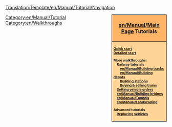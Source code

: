 <noinclude>[[Translation:Template/en/Manual/Tutorial/Navigation]]</noinclude><!--

NOTE2SELF:

WALKTHROUGHS SHOULD BE DEVIDED INTO CATEGORIES:

GENERAL (LANDSCAPING, BRIDGES, TUNNELS ETC.)

ROAD VEHICLES (DEPOTS, STATIONS AND BUS STOPS, ROAD BUILDING ETC.)

RAILROAD (TRACKS, TRAINS, DEPOTS, SIGNALS ETC.)

SHIPS (DOCKS, DEPOTS, BOUYS, CANALS ETC.)

AIRCRAFT (AIRPORTS, HELIPADS ETC.)

ADVANCED (REPLACING, MULTISTATIONS ETC.)

-->
<div style="float:right; padding-left:12px; background:#ffffff;">
<div style="width:160px; border:1px solid #000000; background:#ffb466; padding:5px; -moz-border-radius-topleft:5px; -moz-border-radius-topright:5px; font-size: 12pt;">
<center><strong><font size="3">[[en/Manual/Main Page]] Tutorials</font></strong></center>
</div>
<div style="width:160px;  border:1px solid black; border-top-width: 0px; background:#ffd496; padding:5px; -moz-border-radius-bottomleft:5px; -moz-border-radius-bottomright:8px; font-size: 8pt;">
<strong>
[[en/Manual/Tutorial/Main Page|Quick start]]<br/>
[[en/Manual/Tutorial/Main Page|Detailed start]]

More walkthroughs:<br/>
&nbsp; &nbsp; Railway tutorials<br/>
&nbsp; &nbsp; &nbsp; &nbsp; [[en/Manual/Building tracks]]<br/>
&nbsp; &nbsp; &nbsp; &nbsp; [[en/Manual/Building depots]]<br/>
&nbsp; &nbsp; &nbsp; &nbsp; [[en/Manual/Building railway stations|Building stations]]<br/>
&nbsp; &nbsp; &nbsp; &nbsp; [[en/Manual/Buying trains|Buying & selling trains]]<br/>
&nbsp; &nbsp; [[en/Manual/Orders|Setting vehicle orders]]<br/>
&nbsp; &nbsp; [[en/Manual/Building bridges]]<br/>
&nbsp; &nbsp; [[en/Manual/Tunnels]]<br/>
&nbsp; &nbsp; [[en/Manual/Landscaping]]

Advanced tutorials<br/>
&nbsp; &nbsp; [[en/Replacing Vehicles|Replacing vehicles]]<br/>
</strong>
</div>
</div>
<includeonly>
[[Category:en/Manual/Tutorial]]
[[Category:en/Walkthroughs]]
</includeonly>